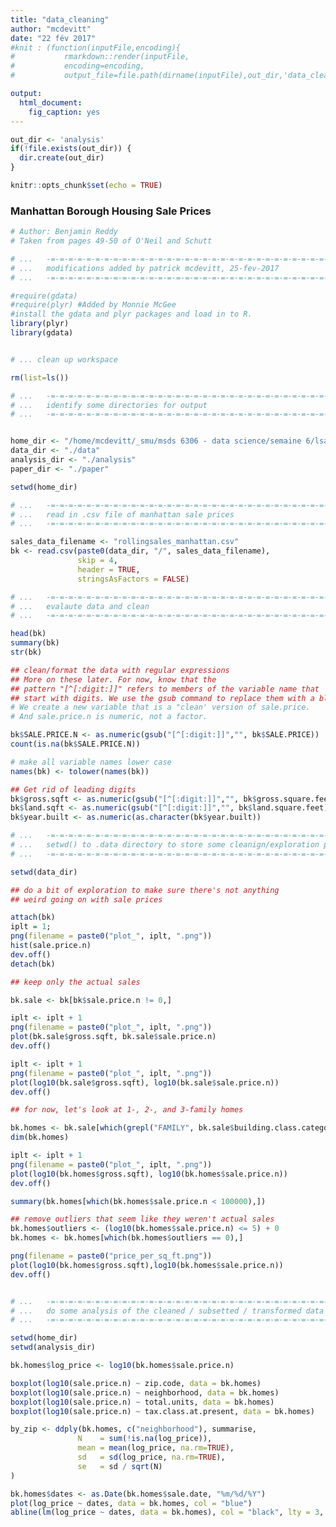 ```yaml
---
title: "data_cleaning"
author: "mcdevitt"
date: "22 fév 2017"
#knit : (function(inputFile,encoding){
#			rmarkdown::render(inputFile,
#			encoding=encoding,
#			output_file=file.path(dirname(inputFile),out_dir,'data_clean.html')})

output: 
  html_document: 
    fig_caption: yes
---
```


```r
out_dir <- 'analysis'
if(!file.exists(out_dir)) {
  dir.create(out_dir)
}
```

```r
knitr::opts_chunk$set(echo = TRUE)

```

### Manhattan Borough Housing Sale Prices

```r

# Author: Benjamin Reddy
# Taken from pages 49-50 of O'Neil and Schutt

# ...	-=-=-=-=-=-=-=-=-=-=-=-=-=-=-=-=-=-=-=-=-=-=-=-=-=-=-=-=-=-=-=-=-=-=-=-=-
# ...	modifications added by patrick mcdevitt, 25-fev-2017
# ...	-=-=-=-=-=-=-=-=-=-=-=-=-=-=-=-=-=-=-=-=-=-=-=-=-=-=-=-=-=-=-=-=-=-=-=-=-

#require(gdata)
#require(plyr) #Added by Monnie McGee
#install the gdata and plyr packages and load in to R.
library(plyr)
library(gdata)


# ... clean up workspace

rm(list=ls())

# ...	-=-=-=-=-=-=-=-=-=-=-=-=-=-=-=-=-=-=-=-=-=-=-=-=-=-=-=-=-=-=-=-=-=-=-=-=-
# ...	identify some directories for output
# ...	-=-=-=-=-=-=-=-=-=-=-=-=-=-=-=-=-=-=-=-=-=-=-=-=-=-=-=-=-=-=-=-=-=-=-=-=-


home_dir <- "/home/mcdevitt/_smu/msds 6306 - data science/semaine 6/lsa_28feb"
data_dir <- "./data"
analysis_dir <- "./analysis"
paper_dir <- "./paper"

setwd(home_dir)

# ...	-=-=-=-=-=-=-=-=-=-=-=-=-=-=-=-=-=-=-=-=-=-=-=-=-=-=-=-=-=-=-=-=-=-=-=-=-
# ...	read in .csv file of manhattan sale prices
# ...	-=-=-=-=-=-=-=-=-=-=-=-=-=-=-=-=-=-=-=-=-=-=-=-=-=-=-=-=-=-=-=-=-=-=-=-=-

sales_data_filename <- "rollingsales_manhattan.csv"
bk <- read.csv(paste0(data_dir, "/", sales_data_filename),
			   skip = 4,
			   header = TRUE,
			   stringsAsFactors = FALSE)

# ...	-=-=-=-=-=-=-=-=-=-=-=-=-=-=-=-=-=-=-=-=-=-=-=-=-=-=-=-=-=-=-=-=-=-=-=-=-
# ...	evalaute data and clean
# ...	-=-=-=-=-=-=-=-=-=-=-=-=-=-=-=-=-=-=-=-=-=-=-=-=-=-=-=-=-=-=-=-=-=-=-=-=-

head(bk)
summary(bk)
str(bk)

## clean/format the data with regular expressions
## More on these later. For now, know that the
## pattern "[^[:digit:]]" refers to members of the variable name that
## start with digits. We use the gsub command to replace them with a blank space.
# We create a new variable that is a "clean' version of sale.price.
# And sale.price.n is numeric, not a factor.

bk$SALE.PRICE.N <- as.numeric(gsub("[^[:digit:]]","", bk$SALE.PRICE))
count(is.na(bk$SALE.PRICE.N))

# make all variable names lower case
names(bk) <- tolower(names(bk)) 

## Get rid of leading digits
bk$gross.sqft <- as.numeric(gsub("[^[:digit:]]","", bk$gross.square.feet))
bk$land.sqft <- as.numeric(gsub("[^[:digit:]]","", bk$land.square.feet))
bk$year.built <- as.numeric(as.character(bk$year.built))

# ...	-=-=-=-=-=-=-=-=-=-=-=-=-=-=-=-=-=-=-=-=-=-=-=-=-=-=-=-=-=-=-=-=-=-=-=-=-
# ...	setwd() to .data directory to store some cleanign/exploration plots
# ...	-=-=-=-=-=-=-=-=-=-=-=-=-=-=-=-=-=-=-=-=-=-=-=-=-=-=-=-=-=-=-=-=-=-=-=-=-

setwd(data_dir)

## do a bit of exploration to make sure there's not anything
## weird going on with sale prices

attach(bk)
iplt = 1;
png(filename = paste0("plot_", iplt, ".png"))
hist(sale.price.n) 
dev.off()
detach(bk)

## keep only the actual sales

bk.sale <- bk[bk$sale.price.n != 0,]

iplt <- iplt + 1
png(filename = paste0("plot_", iplt, ".png"))
plot(bk.sale$gross.sqft, bk.sale$sale.price.n)
dev.off()

iplt <- iplt + 1
png(filename = paste0("plot_", iplt, ".png"))
plot(log10(bk.sale$gross.sqft), log10(bk.sale$sale.price.n))
dev.off()

## for now, let's look at 1-, 2-, and 3-family homes

bk.homes <- bk.sale[which(grepl("FAMILY", bk.sale$building.class.category)),]
dim(bk.homes)

iplt <- iplt + 1
png(filename = paste0("plot_", iplt, ".png"))
plot(log10(bk.homes$gross.sqft), log10(bk.homes$sale.price.n))
dev.off()

summary(bk.homes[which(bk.homes$sale.price.n < 100000),])

## remove outliers that seem like they weren't actual sales
bk.homes$outliers <- (log10(bk.homes$sale.price.n) <= 5) + 0
bk.homes <- bk.homes[which(bk.homes$outliers == 0),]

png(filename = paste0("price_per_sq_ft.png"))
plot(log10(bk.homes$gross.sqft),log10(bk.homes$sale.price.n))
dev.off()


# ...	-=-=-=-=-=-=-=-=-=-=-=-=-=-=-=-=-=-=-=-=-=-=-=-=-=-=-=-=-=-=-=-=-=-=-=-=-
# ...	do some analysis of the cleaned / subsetted / transformed data
# ...	-=-=-=-=-=-=-=-=-=-=-=-=-=-=-=-=-=-=-=-=-=-=-=-=-=-=-=-=-=-=-=-=-=-=-=-=-

setwd(home_dir)
setwd(analysis_dir)

bk.homes$log_price <- log10(bk.homes$sale.price.n)

boxplot(log10(sale.price.n) ~ zip.code, data = bk.homes)
boxplot(log10(sale.price.n) ~ neighborhood, data = bk.homes)
boxplot(log10(sale.price.n) ~ total.units, data = bk.homes)
boxplot(log10(sale.price.n) ~ tax.class.at.present, data = bk.homes)

by_zip <- ddply(bk.homes, c("neighborhood"), summarise,
               N    = sum(!is.na(log_price)),
               mean = mean(log_price, na.rm=TRUE),
               sd   = sd(log_price, na.rm=TRUE),
               se   = sd / sqrt(N)
)

bk.homes$dates <- as.Date(bk.homes$sale.date, "%m/%d/%Y")
plot(log_price ~ dates, data = bk.homes, col = "blue")
abline(lm(log_price ~ dates, data = bk.homes), col = "black", lty = 3, lwd = 3)

```
